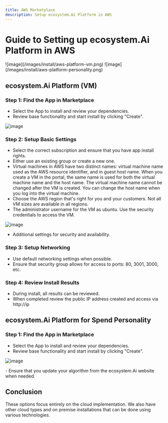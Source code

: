 ```yaml
---
title: AWS Marketplace
description: Setup ecosystem.Ai Platform in AWS
---
```


# Guide to Setting up ecosystem.Ai Platform in AWS

<Cards>
    <Cards.Card href="https://aws.amazon.com/marketplace/pp/prodview-kr3eipc3hphes" title="Platform Option" image arrow>
        ![image](/images/install/aws-platform-vm.png)
    </Cards.Card>
    <Cards.Card href="https://aws.amazon.com/marketplace/pp/prodview-2kak2xwqqgd3w" title="Spend Personality Option" image arrow>
        ![image](/images/install/aws-platform-personality.png)
    </Cards.Card>
</Cards>

## ecosystem.Ai Platform (VM)

### Step 1: Find the App in Marketplace
- Select the App to install and review your dependencies.
- Review base functionality and start install by clicking "Create".

![image](/images/install/aws-install-01.png)


### Step 2: Setup Basic Settings
- Select the correct subscription and ensure that you have app install rights.
- Either use an existing group or create a new one.
- Virtual machines in AWS have two distinct names: virtual machine name used as the AWS resource identifier, and in guest host name. When you create a VM in the portal, the same name is used for both the virtual machine name and the host name. The virtual machine name cannot be changed after the VM is created. You can change the host name when you log into the virtual machine.
- Choose the AWS region that's right for you and your customers. Not all VM sizes are available in all regions.
- The administrator username for the VM as ubuntu. Use the security credentials to access the VM.

![image](/images/install/aws-install-02.png)

- Additional settings for security and availability.

[//]: # (![image]&#40;/images/install/aws-install-03.png&#41;)


### Step 3: Setup Networking
- Use default networking settings when possible.
- Ensure that security group allows for access to ports: 80, 3001, 3000, etc.

[//]: # (![image]&#40;/images/install/aws-install-04.png&#41;)


### Step 4: Review Install Results
- During install, all results can be reviewed.
- When completed review the public IP address created and access via http://ip


## ecosystem.Ai Platform for Spend Personality

### Step 1: Find the App in Marketplace
- Select the App to install and review your dependencies.
- Review base functionality and start install by clicking "Create".

![image](/images/install/aws-install-spend.png)

<Callout type="tip" title="Tip">
    - Ensure that you update your algorithm from the ecosystem.Ai website when needed.
</Callout>


## Conclusion
These options focus entirely on the cloud implementation. We also have other cloud types and on premise installations that can be done using various technologies.